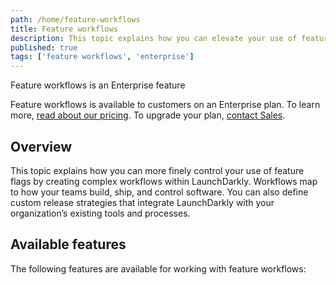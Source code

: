 ```yaml
---
path: /home/feature-workflows
title: Feature workflows
description: This topic explains how you can elevate your use of feature flags by creating complex workflows within LaunchDarkly.
published: true
tags: ['feature workflows', 'enterprise']
---
```


<Callout intent="primary">
<CalloutTitle>Feature workflows is an Enterprise feature</CalloutTitle>
<CalloutDescription>

Feature workflows is available to customers on an Enterprise plan. To learn more, [read about our pricing](https://launchdarkly.com/pricing/). To upgrade your plan, [contact Sales](https://launchdarkly.com/contact-sales/).

</CalloutDescription>
</Callout>

## Overview

This topic explains how you can more finely control your use of feature flags by creating complex workflows within LaunchDarkly. Workflows map to how your teams build, ship, and control software. You can also define custom release strategies that integrate LaunchDarkly with your organization’s existing tools and processes.

## Available features

The following features are available for working with feature workflows:

<ChildPageList path="/home/feature-workflows" />
